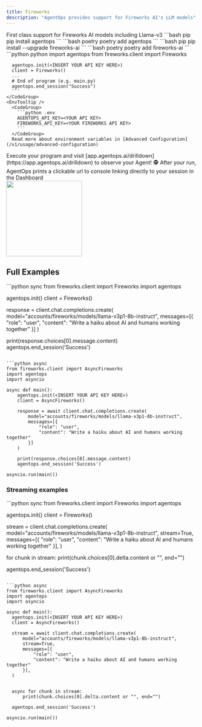 ```yaml
---
title: Fireworks
description: "AgentOps provides support for Fireworks AI's LLM models"
---
```



<Card title="Fireworks" icon="robot" href="https://fireworks.ai">
    First class support for Fireworks AI models including Llama-v3
</Card>

<Steps>
  <Step title="Install the AgentOps SDK">
    <CodeGroup>
      ```bash pip
      pip install agentops
      ```
      ```bash poetry
      poetry add agentops
      ```
    </CodeGroup>
  </Step>
  <Step title="Install the Fireworks SDK">
    <CodeGroup>
      ```bash pip
      pip install --upgrade fireworks-ai
      ```
      ```bash poetry
      poetry add fireworks-ai
      ```
    </CodeGroup>
  </Step>
  <Step title="Add 3 lines of code">
    <CodeTooltip/>
    <CodeGroup>
      ```python python
      import agentops
      from fireworks.client import Fireworks

      agentops.init(<INSERT YOUR API KEY HERE>)
      client = Fireworks()
      ...
      # End of program (e.g. main.py)
      agentops.end_session("Success")
      ```
    </CodeGroup>
    <EnvTooltip />
      <CodeGroup>
        ```python .env
        AGENTOPS_API_KEY=<YOUR API KEY>
        FIREWORKS_API_KEY=<YOUR FIREWORKS API KEY>
        ```
      </CodeGroup>
      Read more about environment variables in [Advanced Configuration](/v1/usage/advanced-configuration)
  </Step>
  <Step title="Run your Agent">
    Execute your program and visit [app.agentops.ai/drilldown](https://app.agentops.ai/drilldown) to observe your Agent! 🕵️
    <Tip>
      After your run, AgentOps prints a clickable url to console linking directly to your session in the Dashboard
    </Tip>
    <div/>
    <Frame type="glass" caption="Clickable link to session">
      <img height="200" src="https://raw.githubusercontent.com/AgentOps-AI/agentops/refs/heads/main/docs/images/external/app_screenshots/session-replay.png?raw=true" />
    </Frame>
  </Step>
</Steps>

## Full Examples

<CodeGroup>
  ```python sync
  from fireworks.client import Fireworks
  import agentops

  agentops.init(<INSERT YOUR API KEY HERE>)
  client = Fireworks()

  response = client.chat.completions.create(
      model="accounts/fireworks/models/llama-v3p1-8b-instruct",
      messages=[{
          "role": "user",
          "content": "Write a haiku about AI and humans working together"
      }]
  )

  print(response.choices[0].message.content)
  agentops.end_session('Success')
  ```

  ```python async
  from fireworks.client import AsyncFireworks
  import agentops
  import asyncio

  async def main():
      agentops.init(<INSERT YOUR API KEY HERE>)
      client = AsyncFireworks()

      response = await client.chat.completions.create(
          model="accounts/fireworks/models/llama-v3p1-8b-instruct",
          messages=[{
              "role": "user",
              "content": "Write a haiku about AI and humans working together"
          }]
      )

      print(response.choices[0].message.content)
      agentops.end_session('Success')

  asyncio.run(main())
  ```

</CodeGroup>

### Streaming examples

<CodeGroup>
  ```python sync
  from fireworks.client import Fireworks
  import agentops

  agentops.init(<INSERT YOUR API KEY HERE>)
  client = Fireworks()

  stream = client.chat.completions.create(
      model="accounts/fireworks/models/llama-v3p1-8b-instruct",
      stream=True,
      messages=[{
            "role": "user",
            "content": "Write a haiku about AI and humans working together"
      }],
  )

  for chunk in stream:
    print(chunk.choices[0].delta.content or "", end="")

  agentops.end_session('Success')
  ```

  ```python async
  from fireworks.client import AsyncFireworks
  import agentops
  import asyncio

  async def main():
    agentops.init(<INSERT YOUR API KEY HERE>)
    client = AsyncFireworks()

    stream = await client.chat.completions.create(
        model="accounts/fireworks/models/llama-v3p1-8b-instruct",
        stream=True,
        messages=[{
            "role": "user",
            "content": "Write a haiku about AI and humans working together"
        }],
    )


    async for chunk in stream:
        print(chunk.choices[0].delta.content or "", end="")

    agentops.end_session('Success')

  asyncio.run(main())
  ```

</CodeGroup>

<script type="module" src="/scripts/github_stars.js"></script>
<script type="module" src="/scripts/scroll-img-fadein-animation.js"></script>
<script type="module" src="/scripts/button_heartbeat_animation.js"></script>
<script type="css" src="/styles/styles.css"></script>
<script type="module" src="/scripts/adjust_api_dynamically.js"></script>
